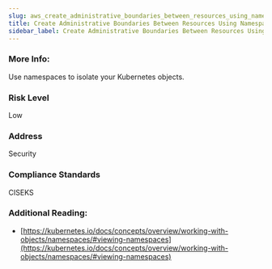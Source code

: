 ```yaml
---
slug: aws_create_administrative_boundaries_between_resources_using_namespaces
title: Create Administrative Boundaries Between Resources Using Namespaces
sidebar_label: Create Administrative Boundaries Between Resources Using Namespaces
---
```


### More Info:

Use namespaces to isolate your Kubernetes objects.

### Risk Level

Low

### Address

Security

### Compliance Standards

CISEKS


### Additional Reading:

- [https://kubernetes.io/docs/concepts/overview/working-with-objects/namespaces/#viewing-namespaces](https://kubernetes.io/docs/concepts/overview/working-with-objects/namespaces/#viewing-namespaces) 

